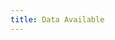 ```yaml
---
title: Data Available
---
```



<HeadTitle title="Data Available | OpenBB SDK Docs" />

<ul className="grid grid-cols-1 gap-4 -ml-6">
<NewReferenceCard
    title="Stocks"
    description="Understand what Stocks data you can find in the OpenBB SDK"
    url="data-available/stocks"
/>
<NewReferenceCard
    title="Crypto"
    description="Understand what Crypto data you can find in the OpenBB SDK"
    url="data-available/crypto"
/>
<NewReferenceCard
    title="Portfolio"
    description="Understand what Portfolio data you can find in the OpenBB SDK"
    url="data-available/portfolio"
/>
<NewReferenceCard
    title="Alternative"
    description="Understand what Alternative data you can find in the OpenBB SDK"
    url="data-available/alternative"
/>
<NewReferenceCard
    title="Econometrics"
    description="Understand what Econometrics data you can find in the OpenBB SDK"
    url="data-available/econometrics"
/>
<NewReferenceCard
    title="Economy"
    description="Understand what Economy data you can find in the OpenBB SDK"
    url="data-available/economy"
/>
<NewReferenceCard
    title="ETF"
    description="Understand what ETF data you can find in the OpenBB SDK"
    url="data-available/etf"
/>
<NewReferenceCard
    title="Fixed Income"
    description="Understand what Fixed Income data you can find in the OpenBB SDK"
    url="data-available/fixedincome"
/>
<NewReferenceCard
    title="Forecast"
    description="Understand what Forecast data you can find in the OpenBB SDK"
    url="data-available/forecast"
/>
<NewReferenceCard
    title="Forex"
    description="Understand what Forex data you can find in the OpenBB SDK"
    url="data-available/forex"
/>
<NewReferenceCard
    title="Futures"
    description="Understand what Futures data you can find in the OpenBB SDK"
    url="data-available/futures"
/>
<NewReferenceCard
    title="Quantitative Analysis"
    description="Understand what Quantitative Analysis data you can find in the OpenBB SDK"
    url="data-available/quantitative-analysis"
/>
<NewReferenceCard
    title="Technical Analysis"
    description="Understand what Technical Analysis data you can find in the OpenBB SDK"
    url="data-available/ta"
/>
</ul>
